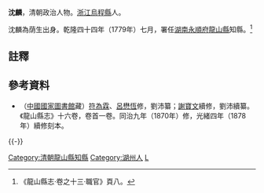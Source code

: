 '''沈麟'''，清朝政治人物。[[浙江|浙江]][[烏程縣|烏程縣]]人。

沈麟為荫生出身。乾隆四十四年（1779年）七月，署任[[湖南|湖南]][[永順府|永順府]][[龍山縣|龍山縣]]知縣。<ref>《龍山縣志·卷之十三·職官》頁八。</ref>

==註釋==
{{reflist}}

==參考資料==
*（[[中國國家圖書館|中國國家圖書館]]藏）[[符為霖|符為霖]]、[[呂懋恆|呂懋恆]]修，劉沛纂；[[謝寶文|謝寶文]]續修，劉沛續纂。《龍山縣志》十六卷，卷首一卷。同治九年（1870年）修，光緒四年（1878年）續修刻本。

{{-}}
{{start box}}
{{s-off}}
{{succession box|[[李師白|李師白]]|[[張源曾|張源曾]]|[[湖南|湖南]][[永順府|永順府]][[龍山縣|龍山縣]][[知縣|知縣]]（[[龍山縣知縣列表|列表]]）|<small>乾降四十四年（1779年）七月署任</small>}}
{{end box}}

{{DEFAULTSORT:Shen沈}}
[[Category:清朝龍山縣知縣|Category:清朝龍山縣知縣]]
[[Category:湖州人|Category:湖州人]]
[[Category:沈姓|L]]